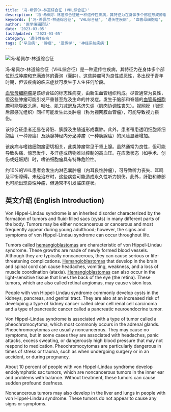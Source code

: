 ```yaml
---
title: '冯·希佩尔-林道综合征 (VHL综合征)'
description: '冯·希佩尔-林道综合征是一种遗传性疾病，其特征为在身体多个部位形成肿瘤和充满液体的囊泡。本文详细介绍了该疾病的症状、并发症和影响。'
keywords: ['冯·希佩尔-林道综合征', 'VHL综合征', '遗传性疾病', '血管母细胞瘤', '肿瘤', '囊肿']
author: '医学编辑团队'
date: '2023-03-05'
lastUpdated: '2023-03-05'
category: '遗传性疾病'
tags: ['罕见病', '肿瘤', '遗传学', '神经系统疾病']
---
```


<Image 
  src="/project-images/VHL.jpg"
  alt="冯·希佩尔-林道综合征" 
  caption="冯·希佩尔-林道综合征(VHL)患者的典型病变，包括多发性血管母细胞瘤和囊肿"
  priority
  zoomable
  lazyLoad={false}
  width={400}
  height={300}
  className="rounded-lg shadow-md"
/>

冯·希佩尔-林道综合征（VHL综合征）是一种遗传性疾病，其特征为在身体多个部位形成肿瘤和充满液体的囊泡（囊肿）。这些肿瘤可为良性或恶性，多出现于青年时期，但该疾病的临床症状可发生于人生任何阶段。

[血管母细胞瘤](/mri-diagnosis/neuroimaging/brain-tumors/hemangioblastoma)是该综合征的标志性病变，由新生血管组织构成。尽管通常为良性，但这些肿瘤可能引发严重甚至危及生命的并发症。发生于脑部和脊髓的[血管母细胞瘤](/mri-diagnosis/neuroimaging/brain-tumors/hemangioblastoma)可能导致头痛、呕吐、肌力减退及共济失调（肌肉协调性丧失）。视网膜（眼球后部感光组织）同样可能发生此类肿瘤（称为视网膜血管瘤），可能导致视力损伤。

该综合征患者还易在肾脏、胰腺及生殖道形成囊肿。此外，患者罹患透明细胞肾细胞癌（一种肾癌）及胰腺神经内分泌肿瘤（一种胰腺癌）的风险显著增加。

该疾病与嗜铬细胞瘤密切相关，此类肿瘤常见于肾上腺。虽然通常为良性，但可能导致头痛、惊恐发作、多汗症或药物难以控制的高血压。在应激状态（如手术、创伤或妊娠期）时，嗜铬细胞瘤具有特殊危险性。

约10%的VHL患者会发生内淋巴囊肿瘤（内耳良性肿瘤），可导致听力丧失、耳鸣及平衡障碍。未经治疗时，这些病变可能造成永久性听力损伤。此外，肝脏和肺部也可能出现良性肿瘤，但通常不引发临床症状。

## 英文介绍 (English Introduction)

Von Hippel-Lindau syndrome is an inherited disorder characterized by the formation of tumors and fluid-filled sacs (cysts) in many different parts of the body. Tumors may be either noncancerous or cancerous and most frequently appear during young adulthood; however, the signs and symptoms of von Hippel-Lindau syndrome can occur throughout life.

Tumors called [hemangioblastomas](/mri-diagnosis/neuroimaging/brain-tumors/hemangioblastoma) are characteristic of von Hippel-Lindau syndrome. These growths are made of newly formed blood vessels. Although they are typically noncancerous, they can cause serious or life-threatening complications. [Hemangioblastomas](/mri-diagnosis/neuroimaging/brain-tumors/hemangioblastoma) that develop in the brain and spinal cord can cause headaches, vomiting, weakness, and a loss of muscle coordination (ataxia). [Hemangioblastomas](/mri-diagnosis/neuroimaging/brain-tumors/hemangioblastoma) can also occur in the light-sensitive tissue that lines the back of the eye (the retina). These tumors, which are also called retinal angiomas, may cause vision loss.

People with von Hippel-Lindau syndrome commonly develop cysts in the kidneys, pancreas, and genital tract. They are also at an increased risk of developing a type of kidney cancer called clear cell renal cell carcinoma and a type of pancreatic cancer called a pancreatic neuroendocrine tumor.

Von Hippel-Lindau syndrome is associated with a type of tumor called a pheochromocytoma, which most commonly occurs in the adrenal glands. Pheochromocytomas are usually noncancerous. They may cause no symptoms, but in some cases they are associated with headaches, panic attacks, excess sweating, or dangerously high blood pressure that may not respond to medication. Pheochromocytomas are particularly dangerous in times of stress or trauma, such as when undergoing surgery or in an accident, or during pregnancy.

About 10 percent of people with von Hippel-Lindau syndrome develop endolymphatic sac tumors, which are noncancerous tumors in the inner ear and problems with balance. Without treatment, these tumors can cause sudden profound deafness.

Noncancerous tumors may also develop in the liver and lungs in people with von Hippel-Lindau syndrome. These tumors do not appear to cause any signs or symptoms.